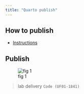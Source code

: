 ```yaml
---
title: "Quarto publish"
---
```


## How to publish

- [Instructions](https://quarto.org/docs/publishing/github-pages.html){.external} 

:::{.callout-note  collapse="false" }

## Publish

![fig 1](../images/quartopublish1.png)
:::

>
lab delivery
 `Code (UF01-1841)`
